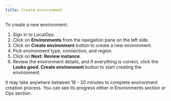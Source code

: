 ```yaml
---
title: Create environment
---
```


To create a new environment:

1. Sign in to LocalOps.
2. Click on **Environments** from the navigation pane on the left side.
3. Click on **Create environment** button to create a new environment.
4. Pick environment type, connection, and region.
5. Click on **Next: Review instance**.
6. Review the environment details, and if everything is correct, click the **Looks good. Create environment** button to
   start creating the environment.

It may take anywhere between 18 - 20 minutes to complete environment creation process. You can see its progress either
in Environments section or Ops section.

